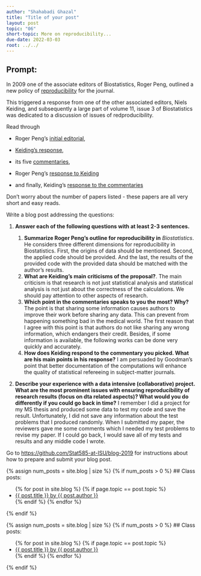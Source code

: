 ```yaml
---
author: "Shahabadi Ghazal"
title: "Title of your post"
layout: post
topic: "06"
short-topic: More on reproducibility...
due-date: 2022-03-03
root: ../../
---
```


## Prompt:

In 2009 one of the associate editors of Biostatistics, Roger Peng, outlined a new policy of [reproducibility](https://doi.org/10.1093/biostatistics/kxp014) for the journal. 

This triggered a response from one of the other associated editors, Niels Keiding, and subsequently a large part of volume 11, issue 3 of Biostatistics was dedicated to a discussion of issues of redproducibility. 


Read through 

- Roger Peng's [initial editorial](https://doi.org/10.1093/biostatistics/kxp014), 

- [Keiding's response](https://doi.org/10.1093/biostatistics/kxq033),

- its five [commentaries](https://academic.oup.com/biostatistics/issue/11/3),  

- Roger Peng's [response to Keiding](https://doi.org/10.1093/biostatistics/kxq032)

- and finally, Keiding's [response to the commentaries](https://doi.org/10.1093/biostatistics/kxq034)

Don't worry about the number of papers listed - these papers are all very short and easy reads. 


Write a blog post addressing the questions: 

1. **Answer each of the following questions with at least 2-3 sentences.**

    1. **Summarize Roger Peng's outline for reproducibility in** *Biostatistics*.
    He considers three different dimensions for reproducibility in Biostatistics. First, the origins of data should be mentioned. Second, the applied code should be provided.       And the last, the results of the provided code with the provided data should be matched with the author's results.    
    3. **What are Keiding's main criticisms of the proposal?**. 
    The main criticism is that research is not just statistical analysis and statistical analysis is not just about the correctness of the calculations. We should pay attention     to other aspects of research.
    5. **Which point in the commentaries speaks to you the most? Why?**
    The point is that sharing some information causes authors to improve their work before sharing any data. This can prevent from happening something bad in the medical world.
    The first reason that I agree with this point is that authors do not like sharing any wrong information, which endangers their credit. Besides, if some information is           available, the following works can be done very quickly and accurately. 
    7. **How does Keiding respond to the commentary you picked. What are his main points in his response?**
    I am persuaded by Goodman's point that better documentation of the computations will enhance the quality of statistical refereeing in subject-matter journals.
    
2. **Describe your experience with a data intensive (collaborative) project. What are the most prominent issues with ensuring reproducibility of research results (focus on dta related aspects)? What would you do differently if you could go back in time?**
I remember I did a project for my MS thesis and produced some data to test my code and save the result. Unfortunately, I did not save any information about the test problems that I produced randomly. When I submitted my paper, the reviewers gave me some comments which I needed my test problems to revise my paper. If I could go back, I would save all of my tests and results and any middle code I wrote.


Go to [https://github.com/Stat585-at-ISU/blog-2019](https://github.com/Stat585-at-ISU/blog-2019) for instructions about how to prepare and submit your blog post.


{% assign num_posts = site.blog | size %}
{% if num_posts > 0 %}
## Class posts:

<ul>
{% for post in site.blog %}
  {% if page.topic == post.topic %}
  <li><a href="{{ post.url }}">{{ post.title }} by {{ post.author }}</a></li>
  {% endif %}
{% endfor %}
</ul>
{% endif %}



{% assign num_posts = site.blog | size %}
{% if num_posts > 0 %}
## Class posts:

<ul>
{% for post in site.blog %}
  {% if page.topic == post.topic %}
  <li><a href="{{ post.url }}">{{ post.title }} by {{ post.author }}</a></li>
  {% endif %}
{% endfor %}
</ul>
{% endif %}
